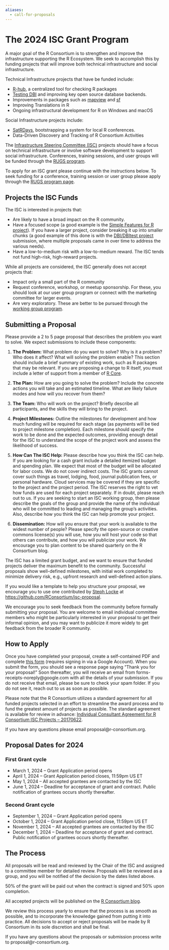 ```yaml
---
aliases:
  - call-for-proposals
---
```


# The 2024 ISC Grant Program

A major goal of the R Consortium is to strengthen and improve the infrastructure supporting the R Ecosystem. We seek to accomplish this by funding projects that will improve both technical infrastructure and social infrastructure.

Technical Infrastructure projects that have be funded include:

- [R-hub](https://r-hub.github.io/rhub/index.html), a centralized tool for checking R packages
- [Testing DBI](https://github.com/rstats-db/DBItest) and improving key open source database backends.
- Improvements in packages such as [mapview](https://github.com/r-spatial/mapview) and [sf](https://github.com/r-spatial/sf)
- Improving Translations in R
- Ongoing infrastructural development for R on Windows and macOS

Social Infrastructure projects include:

- [SatRDays](http://satrdays.org/), bootstrapping a system for local R conferences.
- Data-Driven Discovery and Tracking of R Consortium Activities

The [Infrastructure Steering Committee (ISC)](../about/governance.html) projects should have a focus on technical infrastructure or involve software development to support social infrastructure. Conferences, training sessions, and user groups will be funded through the [RUGS program](../all-projects/rugsprogram.html).

To apply for an ISC grant please continue with the instructions below. To seek funding for a conference, training session or user group please apply through the [RUGS program page](../all-projects/rugsprogram.html).

## Projects the ISC Funds

The ISC is interested in projects that:

- Are likely to have a broad impact on the R community.
- Have a focused scope (a good example is the [Simple Features for R project](https://github.com/r-spatial/sf)). If you have a larger project, consider breaking it up into smaller chunks (a good example of this done is with the [DBI/DBItest project](http://dbi.r-dbi.org/) submission, where multiple proposals came in over time to address the various needs).
- Have a low-to-medium risk with a low-to-medium reward. The ISC tends not fund high-risk, high-reward projects.

While all projects are considered, the ISC generally does not accept projects that:

- Impact only a small part of the R community
- Request conference, workshop, or meetup sponsorship. For these, you should look at our user group program or connect with the marketing committee for larger events.
- Are very exploratory. These are better to be pursued through the [working group program](../all-projects/isc-working-groups.html).

## Submitting a Proposal

Please provide a 2 to 5 page proposal that describes the problem you want to solve. We expect submissions to include these components:

1. **The Problem:** What problem do you want to solve? Why is it a problem? Who does it affect? What will solving the problem enable? This section should include a brief summary of existing work, such as R packages that may be relevant. If you are proposing a change to R itself, you must include a letter of support from a member of [R Core](https://www.r-project.org/contributors.html).

2. **The Plan:** How are you going to solve the problem? Include the concrete actions you will take and an estimated timeline. What are likely failure modes and how will you recover from them?

3. **The Team:** Who will work on the project? Briefly describe all participants, and the skills they will bring to the project.

4. **Project Milestones:** Outline the milestones for development and how much funding will be required for each stage (as payments will be tied to project milestone completion). Each milestone should specify the work to be done and the expected outcomes, providing enough detail for the ISC to understand the scope of the project work and assess the likelihood of success.

5. **How Can The ISC Help:** Please describe how you think the ISC can help. If you are looking for a cash grant include a detailed itemized budget and spending plan. We expect that most of the budget will be allocated for labor costs. We do not cover indirect costs. The ISC grants cannot cover such things as travel, lodging, food, journal publication fees, or personal hardware. Cloud services may be covered if they are specific to the project and the project period. The ISC reserves the right to vet how funds are used for each project separately. If in doubt, please reach out to us. If you are seeking to start an ISC working group, then please describe the goals of the group and provide the name of the individual who will be committed to leading and managing the group’s activities. Also, describe how you think the ISC can help promote your project.

6. **Dissemination:** How will you ensure that your work is available to the widest number of people? Please specify the open-source or creative commons license(s) you will use, how you will host your code so that others can contribute, and how you will publicize your work. We encourage you to plan content to be shared quarterly on the R Consortium blog.

The ISC has a limited grant budget, and we want to ensure that funded projects deliver the maximum benefit to the community. Successful proposals show well-defined milestones, with initial work completed to minimize delivery risk, e.g., upfront research and well-defined action plans.

If you would like a template to help you structure your proposal, we encourage you to use one contributed by [Steph Locke](https://github.com/stephlocke) at [https://github.com/RConsortium/isc-proposal](https://github.com/RConsortium/isc-proposal).

We encourage you to seek feedback from the community before formally submitting your proposal. You are welcome to email individual committee members who might be particularly interested in your proposal to get their informal opinion, and you may want to publicize it more widely to get feedback from the broader R community.

## How to Apply

Once you have completed your proposal, create a self-contained PDF and complete [this form](https://forms.gle/o1nhNrdzebQc2DNU6) (requires signing in via a Google Account). When you submit the form, you should see a response page saying “Thank you for your proposal!” Soon thereafter, you will receive an email from forms-receipts-noreply@google.com with all the details of your submission. If you do not receive that email, please be sure to check your spam folder. If you do not see it, reach out to us as soon as possible.

Please note that the R Consortium utilizes a standard agreement for all funded projects selected in an effort to streamline the award process and to fund the greatest amount of projects as possible. The standard agreement is available for review in advance: [Individual Consultant Agreement for R Consortium ISC Projects – 20170622](../rc-docs/Individual-Consultant-Agreement-for-R-Consortium-ISC-Projects-20170622.pdf).

If you have any questions please email proposal@r-consortium.org.

## Proposal Dates for 2024

### First Grant cycle
- March 1, 2024 – Grant Application period opens
- April 1, 2024 – Grant Application period closes, 11:59pm US ET
- May 1, 2024 – All accepted grantees are contacted by the ISC
- June 1, 2024 – Deadline for acceptance of grant and contract. Public notification of grantees occurs shortly thereafter.

### Second Grant cycle
- September 1, 2024 – Grant Application period opens
- October 1, 2024 – Grant Application period close, 11:59pm US ET
- November 1, 2024 – All accepted grantees are contacted by the ISC
- December 1, 2024 – Deadline for acceptance of grant and contract. Public notification of grantees occurs shortly thereafter.

## The Process

All proposals will be read and reviewed by the Chair of the ISC and assigned to a committee member for detailed review. Proposals will be reviewed as a group, and you will be notified of the decision by the dates listed above.

50% of the grant will be paid out when the contract is signed and 50% upon completion.

All accepted projects will be published on the [R Consortium blog](../blog).

We review this process yearly to ensure that the process is as smooth as possible, and to incorporate the knowledge gained from putting it into practice. All decisions to accept or reject proposals will be made by R Consortium in its sole discretion and shall be final.

If you have any questions about the proposals or submission process write to proposal@r-consortium.org.
